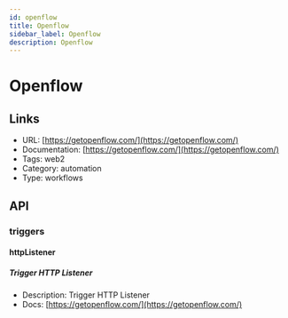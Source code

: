 ```yaml
---
id: openflow
title: Openflow
sidebar_label: Openflow
description: Openflow
---
```


# Openflow

## Links

* URL: [https://getopenflow.com/](https://getopenflow.com/)
* Documentation: [https://getopenflow.com/](https://getopenflow.com/)
* Tags: web2
* Category: automation
* Type: workflows

## API

### triggers

#### httpListener

##### Trigger HTTP Listener

* Description: Trigger HTTP Listener
* Docs: [https://getopenflow.com/](https://getopenflow.com/)
